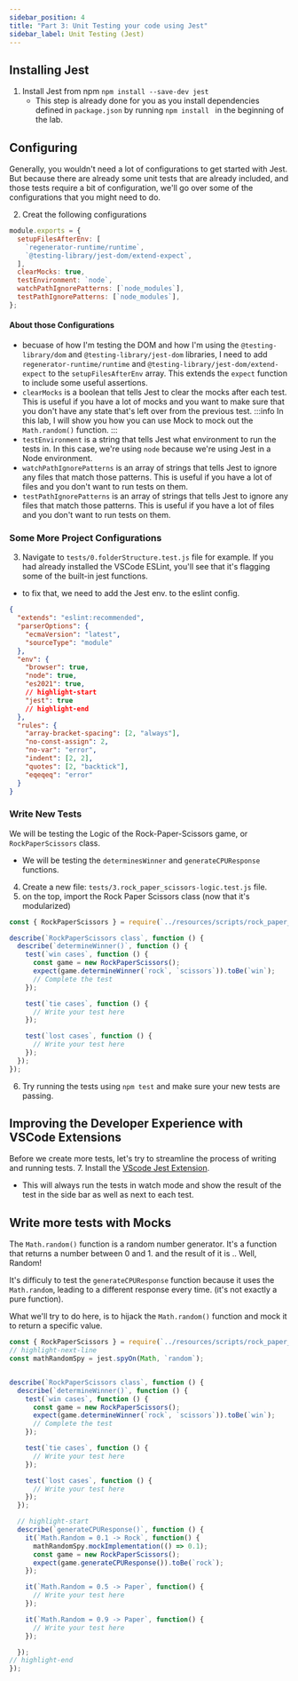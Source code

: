 ```yaml
---
sidebar_position: 4
title: "Part 3: Unit Testing your code using Jest"
sidebar_label: Unit Testing (Jest)
---
```


## Installing Jest

1. Install Jest from npm `npm install --save-dev jest`
   - This step is already done for you as you install dependencies defined in `package.json` by running `npm install ` in the beginning of the lab.

## Configuring

Generally, you wouldn't need a lot of configurations to get started with Jest. But because there are already some unit tests that are already included, and those tests require a bit of configuration, we'll go over some of the configurations that you might need to do.

2. Creat the following configurations
```js title="jest.config.js"
module.exports = {
  setupFilesAfterEnv: [
    `regenerator-runtime/runtime`,
    `@testing-library/jest-dom/extend-expect`,
  ],
  clearMocks: true,
  testEnvironment: `node`,
  watchPathIgnorePatterns: [`node_modules`],
  testPathIgnorePatterns: [`node_modules`],
};
```

#### About those Configurations

- becuase of how I'm testing the DOM and how I'm using the `@testing-library/dom` and `@testing-library/jest-dom` libraries, I need to add `regenerator-runtime/runtime` and `@testing-library/jest-dom/extend-expect` to the `setupFilesAfterEnv` array. This extends the `expect` function to include some useful assertions.
- `clearMocks` is a boolean that tells Jest to clear the mocks after each test. This is useful if you have a lot of mocks and you want to make sure that you don't have any state that's left over from the previous test.
  :::info
  In this lab, I will show you how you can use Mock to mock out the `Math.random()` function.
  :::
- `testEnvironment` is a string that tells Jest what environment to run the tests in. In this case, we're using `node` because we're using Jest in a Node environment.
- `watchPathIgnorePatterns` is an array of strings that tells Jest to ignore any files that match those patterns. This is useful if you have a lot of files and you don't want to run tests on them.
- `testPathIgnorePatterns` is an array of strings that tells Jest to ignore any files that match those patterns. This is useful if you have a lot of files and you don't want to run tests on them.

### Some More Project Configurations

3. Navigate to `tests/0.folderStructure.test.js` file for example. If you had already installed the VSCode ESLint, you'll see that it's flagging some of the built-in jest functions.
  - to fix that, we need to add the Jest env. to the eslint config.

```json title=".eslintrc.json"
{
  "extends": "eslint:recommended",
  "parserOptions": {
    "ecmaVersion": "latest",
    "sourceType": "module"
  },
  "env": {
    "browser": true,
    "node": true,
    "es2021": true,
    // highlight-start
    "jest": true
    // highlight-end
  },
  "rules": {
    "array-bracket-spacing": [2, "always"],
    "no-const-assign": 2,
    "no-var": "error",
    "indent": [2, 2],
    "quotes": [2, "backtick"],
    "eqeqeq": "error"
  }
}
```

### Write New Tests
We will be testing the Logic of the Rock-Paper-Scissors game, or `RockPaperScissors` class.
* We will be testing the `determinesWinner` and `generateCPUResponse` functions.
4. Create a new file: `tests/3.rock_paper_scissors-logic.test.js` file.
5. on the top, import the Rock Paper Scissors class (now that it's modularized)

```js title="3.rock_paper_scissors-logic.test.js"
const { RockPaperScissors } = require(`../resources/scripts/rock_paper_scissors.js`);

describe(`RockPaperScissors class`, function () {
  describe(`determineWinner()`, function () {
    test(`win cases`, function () {
      const game = new RockPaperScissors();
      expect(game.determineWinner(`rock`, `scissors`)).toBe(`win`);
      // Complete the test
    });

    test(`tie cases`, function () {
      // Write your test here
    });

    test(`lost cases`, function () {
      // Write your test here
    });
  });
});
```

6. Try running the tests using `npm test` and make sure your new tests are passing.

## Improving the Developer Experience with VSCode Extensions
Before we create more tests, let's try to streamline the process of writing and running tests.
7. Install the [VScode Jest Extension](https://marketplace.visualstudio.com/items?itemName=Orta.vscode-jest). 
  * This will always run the tests in watch mode and show the result of the test in the side bar as well as next to each test.

## Write more tests with Mocks
The `Math.random()` function is a random number generator. It's a function that returns a number between 0 and 1. and the result of it is .. Well, Random!

It's difficuly to test the `generateCPUResponse` function because it uses the `Math.random`, leading to a different response every time. (it's not exactly a pure function).

What we'll try to do here, is to hijack the `Math.random()` function and mock it to return a specific value.

```js title="3.rock_paper_scissors-logic.test.js"
const { RockPaperScissors } = require(`../resources/scripts/rock_paper_scissors.js`);
// highlight-next-line
const mathRandomSpy = jest.spyOn(Math, `random`);


describe(`RockPaperScissors class`, function () {
  describe(`determineWinner()`, function () {
    test(`win cases`, function () {
      const game = new RockPaperScissors();
      expect(game.determineWinner(`rock`, `scissors`)).toBe(`win`);
      // Complete the test
    });

    test(`tie cases`, function () {
      // Write your test here
    });

    test(`lost cases`, function () {
      // Write your test here
    });
  });

  // highlight-start
  describe(`generateCPUResponse()`, function () {
    it(`Math.Random = 0.1 -> Rock`, function() {
      mathRandomSpy.mockImplementation(() => 0.1);
      const game = new RockPaperScissors();
      expect(game.generateCPUResponse()).toBe(`rock`);
    });

    it(`Math.Random = 0.5 -> Paper`, function() {
      // Write your test here
    });

    it(`Math.Random = 0.9 -> Paper`, function() {
      // Write your test here
    });

  });
// highlight-end
});
```

